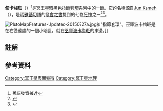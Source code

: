 {{Infobox feature on celestial object
 |name        = 匈卡梅斑
 |image       = Pluto-BrassKnuckles-20150716.jpg
 |image_size  = 250px
 |caption     = [[冥王星|冥王星]]赤道的黑色鍊狀[[冥王星地理#指節套環|指節套環]]中的一節
 |globe       = 冥王星
 |coordinates = {{coord|10|S|20|W|globe:pluto_type:landmark|display=inline,title}}
 |peak        = 
 |discoverer  = 
 |eponym      = [[Jun_Kameh|Jun Kameh]]
}}
'''匈卡梅斑'''（{{lang-en|Hun-Came Macula}}）<ref group=note>英語發音接近{{IPAc-en|'|h|U|n|_|k|@|'|m|ei}}</ref>是冥王星暗黑色[[冥王星地理#指節套環|指節套環]]系列中的一節。它的名稱源自[[Jun_Kameh|Jun Kameh]]（{{IPA-myn|ˈχun kʰəˈmeh|}}），是[[瑪雅|瑪雅]][[基切語|基切語]]的[[波波爾·烏|議會之書]]提到的七位[[瑪雅死神#基切語|死神]]之一<ref>{{cite web|last1=Chang|first1=Kenneth|title=NASA’s New Horizons Spacecraft Completes Flyby of Pluto|url=http://www.nytimes.com/2015/07/15/science/space/nasa-new-horizons-spacecraft-reaches-pluto.html|publisher=The New York Times|accessdate=14 July 2015|date=14 July 2015|archive-date=2015-07-14|archive-url=https://web.archive.org/web/20150714152023/http://www.nytimes.com/2015/07/15/science/space/nasa-new-horizons-spacecraft-reaches-pluto.html|dead-url=no}}</ref><ref>{{cite web|last1=Rogers|first1=Adam|title=The New, Nerdy Mythology of Pluto's Place Names|url=http://www.wired.com/2015/07/new-nerdy-mythology-plutos-place-names/|publisher=Wired|accessdate=14 July 2015|date=14 July 2015|archive-date=2015-11-18|archive-url=https://web.archive.org/web/20151118051757/http://www.wired.com/2015/07/new-nerdy-mythology-plutos-place-names|dead-url=no}}</ref>。

[[File:PlutoMapFeatures-Updated-20150727a.jpg|thumb]]和"指節套環"。巫庫波卡梅斑是在右邊遠處的一個小暗區，就在[[巫庫波卡梅斑|巫庫波卡梅斑]]的東邊。]]

== 註解 ==
{{reflist|group=note}}

== 參考資料 ==
{{reflist}}

{{冥王星}}
[[Category:冥王星表面特徵|Category:冥王星表面特徵]]
[[Category:冥王星地理|Category:冥王星地理]]